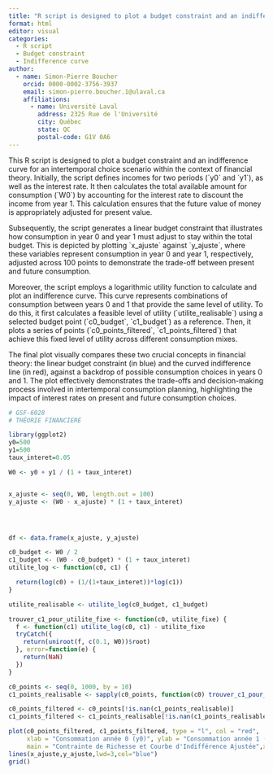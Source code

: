 ```yaml
---
title: "R script is designed to plot a budget constraint and an indifference curve "
format: html
editor: visual
categories:
  - R script
  - Budget constraint 
  - Indifference curve 
author:
  - name: Simon-Pierre Boucher
    orcid: 0000-0002-3756-3937
    email: simon-pierre.boucher.1@ulaval.ca
    affiliations:
      - name: Université Laval
        address: 2325 Rue de l'Université
        city: Québec
        state: QC 
        postal-code: G1V 0A6
---
```


This R script is designed to plot a budget constraint and an indifference curve for an intertemporal choice scenario within the context of financial theory. Initially, the script defines incomes for two periods (\`y0\` and \`y1\`), as well as the interest rate. It then calculates the total available amount for consumption (\`W0\`) by accounting for the interest rate to discount the income from year 1. This calculation ensures that the future value of money is appropriately adjusted for present value.

Subsequently, the script generates a linear budget constraint that illustrates how consumption in year 0 and year 1 must adjust to stay within the total budget. This is depicted by plotting \`x_ajuste\` against \`y_ajuste\`, where these variables represent consumption in year 0 and year 1, respectively, adjusted across 100 points to demonstrate the trade-off between present and future consumption.

Moreover, the script employs a logarithmic utility function to calculate and plot an indifference curve. This curve represents combinations of consumption between years 0 and 1 that provide the same level of utility. To do this, it first calculates a feasible level of utility (\`utilite_realisable\`) using a selected budget point (\`c0_budget\`, \`c1_budget\`) as a reference. Then, it plots a series of points (\`c0_points_filtered\`, \`c1_points_filtered\`) that achieve this fixed level of utility across different consumption mixes.

The final plot visually compares these two crucial concepts in financial theory: the linear budget constraint (in blue) and the curved indifference line (in red), against a backdrop of possible consumption choices in years 0 and 1. The plot effectively demonstrates the trade-offs and decision-making process involved in intertemporal consumption planning, highlighting the impact of interest rates on present and future consumption choices.

```r
# GSF-6028
# THÉORIE FINANCIERE

library(ggplot2)
y0=500
y1=500
taux_interet=0.05

W0 <- y0 + y1 / (1 + taux_interet)


x_ajuste <- seq(0, W0, length.out = 100)  
y_ajuste <- (W0 - x_ajuste) * (1 + taux_interet)  




df <- data.frame(x_ajuste, y_ajuste)

c0_budget <- W0 / 2
c1_budget <- (W0 - c0_budget) * (1 + taux_interet)
utilite_log <- function(c0, c1) {

  return(log(c0) + (1/(1+taux_interet))*log(c1))
}

utilite_realisable <- utilite_log(c0_budget, c1_budget)

trouver_c1_pour_utilite_fixe <- function(c0, utilite_fixe) {
  f <- function(c1) utilite_log(c0, c1) - utilite_fixe
  tryCatch({
    return(uniroot(f, c(0.1, W0))$root)
  }, error=function(e) {
    return(NaN)
  })
}

c0_points <- seq(0, 1000, by = 10)
c1_points_realisable <- sapply(c0_points, function(c0) trouver_c1_pour_utilite_fixe(c0, utilite_realisable))

c0_points_filtered <- c0_points[!is.nan(c1_points_realisable)]
c1_points_filtered <- c1_points_realisable[!is.nan(c1_points_realisable)]

plot(c0_points_filtered, c1_points_filtered, type = "l", col = "red", 
     xlab = "Consommation année 0 (y0)", ylab = "Consommation année 1 (y1)",
     main = "Contrainte de Richesse et Courbe d'Indifférence Ajustée",xlim = c(0,1000),ylim = c(0,1000),lwd=3)
lines(x_ajuste,y_ajuste,lwd=3,col="blue")
grid()

```
